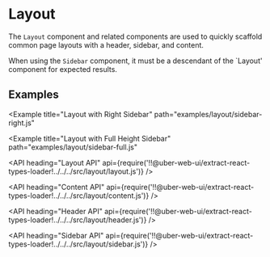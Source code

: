 <!--
Copyright (c) 2018 Uber Technologies, Inc.

This source code is licensed under the MIT license found in the
LICENSE file in the root directory of this source tree.
-->




# Layout

The `Layout` component and related components are used to quickly scaffold common page layouts with a header, sidebar, and content.

When using the `Sidebar` component, it must be a descendant of the `Layout' component for expected results.

## Examples

<Example title="Stacked Header and Content" path="examples/layout/stacked.js">
  <Stacked />
</Example>

<Example title="Layout with Sidebar" path="examples/layout/sidebar-left.js">
  <SidebarLeft />
</Example>

<Example
  title="Layout with Right Sidebar"
  path="examples/layout/sidebar-right.js"
>
  <SidebarRight />
</Example>

<Example
  title="Layout with Full Height Sidebar"
  path="examples/layout/sidebar-full.js"
>
  <SidebarFull />
</Example>

<Example title="Layout with Sub-Header" path="examples/layout/subheader.js">
  <Subheader />
</Example>

<API
  heading="Layout API"
  api={require('!!@uber-web-ui/extract-react-types-loader!../../../src/layout/layout.js')}
/>

<API
  heading="Content API"
  api={require('!!@uber-web-ui/extract-react-types-loader!../../../src/layout/content.js')}
/>

<API
  heading="Header API"
  api={require('!!@uber-web-ui/extract-react-types-loader!../../../src/layout/header.js')}
/>

<API
  heading="Sidebar API"
  api={require('!!@uber-web-ui/extract-react-types-loader!../../../src/layout/sidebar.js')}
/>
